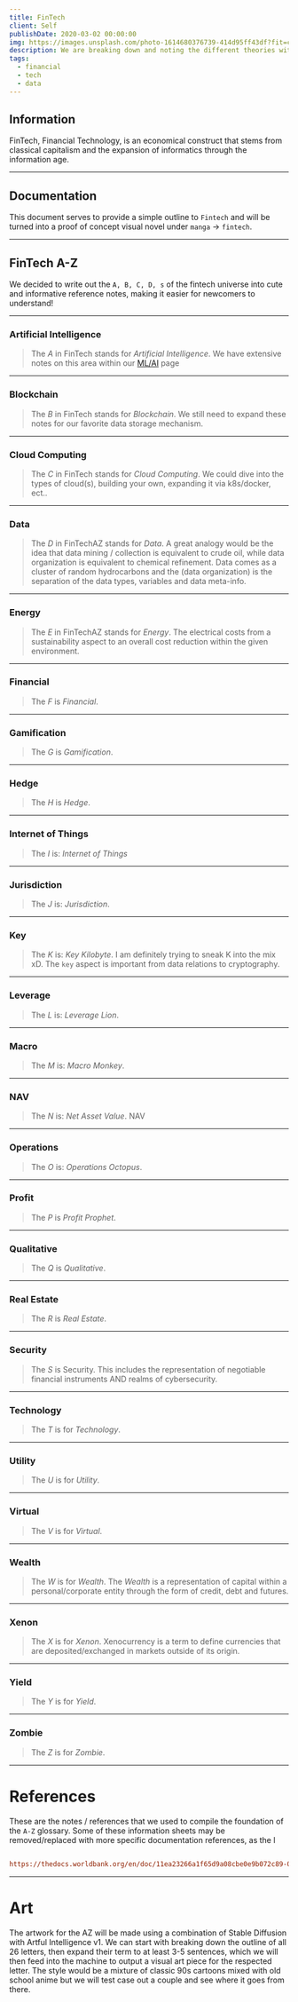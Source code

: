 ```yaml
---
title: FinTech
client: Self
publishDate: 2020-03-02 00:00:00
img: https://images.unsplash.com/photo-1614680376739-414d95ff43df?fit=crop&w=1400&h=700&q=75
description: We are breaking down and noting the different theories within fintech.
tags:
  - financial
  - tech
  - data
---
```


<MDXLayer title={frontmatter.title} description={frontmatter.description}>
<Widget img={frontmatter.img} skeleton={false}>
<MDXJS>

## Information

FinTech, Financial Technology, is an economical construct that stems from classical capitalism and the expansion of informatics through the information age.

---

## Documentation

This document serves to provide a simple outline to `Fintech` and will be turned into a proof of concept visual novel under `manga` -> `fintech`. 

---

## FinTech A-Z

We decided to write out the `A, B, C, D, s` of the fintech universe into cute and informative reference notes, making it easier for newcomers to understand!

---

### Artificial Intelligence

> The _A_ in FinTech stands for _Artificial Intelligence_.
> We have extensive notes on this area within our [ML/AI](https://kbve.com/application/ml/) page

---

### Blockchain

> The _B_ in FinTech stands for _Blockchain_.
> We still need to expand these notes for our favorite data storage mechanism.

---

### Cloud Computing

> The _C_ in FinTech stands for _Cloud Computing_.
> We could dive into the types of cloud(s), building your own, expanding it via k8s/docker, ect..

---

### Data

> The _D_ in FinTechAZ stands for _Data_.
> A great analogy would be the idea that data mining / collection is equivalent to crude oil, while data organization is equivalent to chemical refinement.
> Data comes as a cluster of random hydrocarbons and the (data organization) is the separation of the data types, variables and data meta-info.

---

### Energy

> The _E_ in FinTechAZ stands for _Energy_.
> The electrical costs from a sustainability aspect to an overall cost reduction within the given environment.

---

### Financial

> The _F_ is _Financial_.

---

### Gamification

> The _G_ is _Gamification_.

---

### Hedge

> The _H_ is _Hedge_.

---

### Internet of Things

> The _I_ is: _Internet of Things_

---

### Jurisdiction

> The _J_ is: _Jurisdiction_.

---

### Key

> The _K_ is: _Key Kilobyte_.
> I am definitely trying to sneak K into the mix xD.
> The `key` aspect is important from data relations to cryptography.

---

### Leverage

> The _L_ is: _Leverage Lion_.

---

### Macro

> The _M_ is: _Macro Monkey_.

---

### NAV

> The _N_ is: _Net Asset Value_.
> NAV

---

### Operations

> The _O_ is: _Operations Octopus_.

---

### Profit

> The _P_ is _Profit Prophet_.

---

### Qualitative

> The _Q_ is _Qualitative_.

---

### Real Estate

> The _R_ is _Real Estate_.

---

### Security

> The _S_ is Security.
> This includes the representation of negotiable financial instruments AND realms of cybersecurity.

---

### Technology

> The _T_ is for _Technology_.

---

### Utility

> The _U_ is for _Utility_.

---

### Virtual

> The _V_ is for _Virtual_.

---

### Wealth

> The _W_ is for _Wealth_.
> The _Wealth_ is a representation of capital within a personal/corporate entity through the form of credit, debt and futures.

---

### Xenon

> The _X_ is for _Xenon_.
> Xenocurrency is a term to define currencies that are deposited/exchanged in markets outside of its origin.

---

### Yield

> The _Y_ is for _Yield_.

---

### Zombie

> The _Z_ is for _Zombie_.

---

# References

These are the notes / references that we used to compile the foundation of the `A-Z` glossary.
Some of these information sheets may be removed/replaced with more specific documentation references, as the l

```ini

https://thedocs.worldbank.org/en/doc/11ea23266a1f65d9a08cbe0e9b072c89-0430012022/original/Fintech-and-the-Future-of-Finance-Glossary.pdf

```

---

# Art

The artwork for the AZ will be made using a combination of Stable Diffusion with Artful Intelligence v1. We can start with breaking down the outline of all 26 letters, then expand their term to at least 3-5 sentences, which we will then feed into the machine to output a visual art piece for the respected letter. The style would be a mixture of classic 90s cartoons mixed with old school anime but we will test case out a couple and see where it goes from there.

</MDXJS>
</Widget>
</MDXLayer>